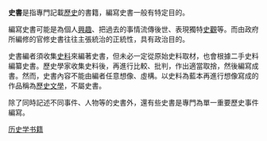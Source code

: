 {{about|記載歷史的書籍|東亞傳統體裁的史書|史書 (東亞)|[[舊約聖經|舊約聖經]]的一部分|歷史書 (聖經)}}
{{unreferenced|time=2020-03-08T09:57:21+00:00}}
'''史書'''是指專門記載[[歷史|歷史]]的書籍，編寫史書一般有特定目的。

編寫史書可能是為個人[[興趣|興趣]]、把過去的事情流傳後世、表現獨特[[史觀|史觀]]等。而由政府所編修的官修史書往往主張統治的正統性，具有政治目的。

史書編者須收集[[史料|史料]]來編著史書，但未必一定從原始史料取材，也會根據二手史料編纂史書。歷史學家收集史料後，再進行比較、批判，作出適當取捨，然後編寫成書。然而，史書內容不能由編者任意想像、虛構。以史料為藍本再進行想像寫成的作品稱為[[歷史文學|歷史文學]]，不屬史書。

除了同時記述不同事件、人物等的史書外，還有些史書是專門為單一重要歷史事件編寫。

[[Category:历史学书籍|]]